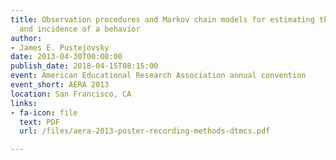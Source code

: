 ```yaml
---
title: Observation procedures and Markov chain models for estimating the prevalence
  and incidence of a behavior
author:
- James E. Pustejovsky
date: 2013-04-30T00:00:00
publish_date: 2018-04-15T08:15:00
event: American Educational Research Association annual convention
event_short: AERA 2013
location: San Francisco, CA
links:
- fa-icon: file
  text: PDF
  url: /files/aera-2013-poster-recording-methods-dtmcs.pdf

---
```




